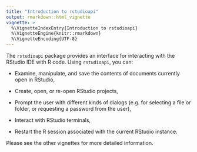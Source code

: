 ```yaml
---
title: "Introduction to rstudioapi"
output: rmarkdown::html_vignette
vignette: >
  %\VignetteIndexEntry{Introduction to rstudioapi}
  %\VignetteEngine{knitr::rmarkdown}
  %\VignetteEncoding{UTF-8}
---
```


The `rstudioapi` package provides an interface for interacting with the RStudio IDE with R code. Using `rstudioapi`, you can:

- Examine, manipulate, and save the contents of documents currently open in RStudio,

- Create, open, or re-open RStudio projects,

- Prompt the user with different kinds of dialogs (e.g. for selecting a file or folder, or requesting a password from the user),

- Interact with RStudio terminals,

- Restart the R session associated with the current RStudio instance.

Please see the other vignettes for more detailed information.
